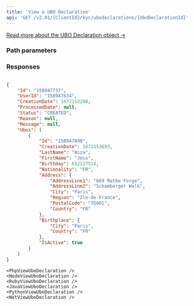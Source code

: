 ```yaml
---
title: 'View a UBO Declaration'  
api: 'GET /v2.01/{ClientId}/kyc/ubodeclarations/{UboDeclarationId}'  
---
```




[Read more about the UBO Declaration object →](/api-reference/ubo-declarations/ubo-declaration-object)

### Path parameters  

<UboDeclarationId />  

### Responses  

<AccordionGroup><Accordion title="200">  

<IdResponse />  

<UserId2Response />  

<CreationDateResponse />  

<ProcessDateResponse />  

<Status11Response />  

<ReasonResponse />  

<MessageResponse />  

<UbosResponse /></Accordion></AccordionGroup>  

<ResponseExample>  

```json 200  

{
    "Id": "158947737",
    "UserId": "158947634",
    "CreationDate": 1672153298,
    "ProcessedDate": null,
    "Status": "CREATED",
    "Reason": null,
    "Message": null,
    "Ubos": [
        {
            "Id": "158947898",
            "CreationDate": 1672153693,
            "LastName": "Wiza",
            "FirstName": "Jess",
            "Birthday": 652117514,
            "Nationality": "FR",
            "Address": {
                "AddressLine1": "669 Ratke Forge",
                "AddressLine2": "Schamberger Walk",
                "City": "Paris",
                "Region": "Ile-de-France",
                "PostalCode": "75001",
                "Country": "FR"
            },
            "Birthplace": {
                "City": "Paris",
                "Country": "FR"
            },
            "IsActive": true
        }
    ]
}  
 ```  

</ResponseExample>  

<RequestExample>  
  
    <PhpViewUboDeclaration />
    <NodeViewUboDeclaration />
    <RubyViewUboDeclaration />
    <JavaViewUboDeclaration />
    <PythonViewUboDeclaration />
    <NetViewUboDeclaration />
  
</RequestExample>